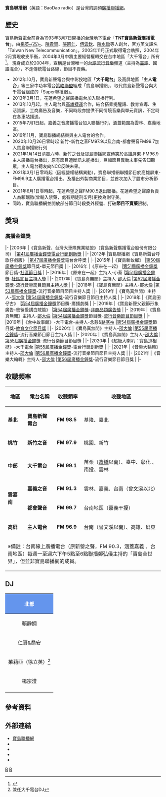 {{广播电台
| 電臺名稱         = 寶島聯播網
| 英文名稱         = Bao Dao Radio
| 原文名稱         = 
| 電臺圖片檔案    = 
| 電臺圖片尺寸    = 
| 電臺圖片名稱    =
| 所屬國家        = {{ROC-TWN}}
| 總部所在         = {{TWN}}<br>寶島新聲電台：<br>[[臺北市|臺北市]][[中正區_(臺北市)|中正區]][[新生南路|新生南路]]1段56號7樓<br>新竹之音：<br>[[臺中市|臺中市]][[西區_(臺中市)|西區]]自由路一段101號11樓之1<br>大千電台：<br>[[臺中市|臺中市]][[西區_(臺中市)|西區]]臺灣大道二段309號22樓之2<br>嘉義之音：<br>[[嘉義市|嘉義市]][[東區_(嘉義市)|東區]]大雅路一段209號10樓之1<br>都會聲音：<br>[[臺中市|臺中市]][[西屯區|西屯區]]市政北二路236號30樓之1<br>主人電台：<br>[[高雄市|高雄市]][[新興區_(台灣)|新興區]]中正三路55號25樓D室 
| 播放地區        = [[北臺灣|北部]]（基隆、臺北、新北、桃園、新竹）<br>[[中臺灣|中部]]（苗栗（造橋以南）、臺中、彰化、南投、雲林）<br>[[南臺灣|南部]]（嘉義、台南、高雄、屏東）<br>
| 開播日期         = 2004年
| 停播日期         =
| 类型             = 
| 頻道口號         = 
| 擁有者           = 
| 董事長           = [[賴靜嫻|賴靜嫻]]
| 前電臺名稱       = TNT寶島新聲廣播電台
| 被取代名稱       = 
| 集團同類頻道     = 
| 重播服務頻道     = 
| 主要语言         = [[臺語|臺語]]
| 電臺口號         = 
| 無線廣播收聽地區01 = [[北臺灣|北部]]（基隆、臺北）
| 無線廣播頻道數01   = 寶島新聲FM 98.5
| 無線廣播收聽地區02 = [[北臺灣|北部]]（桃園、新竹）
| 無線廣播頻道數02   = 新竹之音FM 97.9
| 無線廣播收聽地區03 = [[中臺灣|中部]]（苗栗（造橋以南）、臺中、彰化、南投、雲林）
| 無線廣播頻道數03   = 大千電台FM 99.1
| 無線廣播收聽地區04 = [[中臺灣|雲嘉]]（雲林、嘉義）
| 無線廣播頻道數04   = 嘉義之音FM91.3
| 無線廣播收聽地區05 = [[南臺灣|台南]]（嘉義、台南）
| 無線廣播頻道數05   = 都會聲音FM 99.7
| 無線廣播收聽地區06 = [[南臺灣|高屏]]（高雄、屏東）
| 無線廣播頻道數06   = 主人電台FM 96.9
| 線上收聽網站01   = HiNet HiChannel
| 線上收聽網址01   = [http://hichannel.hinet.net/radio/index.do?id=259 寶島新聲電台FM 98.5]<br>[http://hichannel.hinet.net/radio/index.do?id=109 大千電台FM 99.1]<br>[https://hichannel.hinet.net/radio/index.do?id=1588 主人電台FM 96.9]<br>

| 電臺官方網站       = https://www.baodaoradio.com.tw/
|}}
{{Infobox Company 
| company_name = 寶島新聲廣播電台股份有限公司
| company_name_en = Super FM98.5 Broadcasting Corp.
| company_logo = 
| company_type = [[股份有限公司|未上市公司]]
| trading_name = 
| local_code_name =  TW
| local_code =  27311512
| foundation = 2004年4月22日
| location = {{ROC-TWN}}<br>[[臺北市|臺北市]][[中正區_(臺北市)|中正區]][[新生南路|新生南路]]1段56號7樓
| area_served = [[台灣|台灣]]
| key_people = [[董事長|董事長]]：賴靜嫻
| industry = [[大眾媒體|媒體業]]
| products = 無線電廣播頻道之經營
| revenue =
| capital = [[新台幣|新台幣]]50,000,000元
| assets =[[新台幣|新台幣]]50,000,000元
| operating_income = 
| net_income = 
| num_employees = 
| parent = 
| subsid = 
| homepage =[https://www.baodaoradio.com.tw/  https://www.baodaoradio.com.tw/]
| footnotes = 
}}
{{Infobox Company 
| company_name = 新竹之音廣播電台股份有限公司
| company_name_en = 
| company_logo = 
| company_type = [[股份有限公司|未上市公司]]
| trading_name =  
| foundation = 2020年10月26日
| location = {{ROC-TWN}}<br>臺中市[[西區_(臺中市)|西區]]自由路一段101號11樓之1
| area_served = [[台灣|台灣]]
| local_code_name= TW
| local_code= 82771722
| key_people = [[董事長|董事長]]：吳俊彥  
| industry = [[大眾媒體|媒體業]]
| products = 無線電廣播頻道之經營
| revenue = 
| capital = [[新台幣|新台幣]]3,000,000元
| assets =[[新台幣|新台幣]]3,000,000元
| operating_income = 
| net_income = 
| num_employees = 
| parent = 
| subsid = 
| homepage = https://www.baodaoradio.com.tw/
| footnotes = 
}}
{{Infobox Company 
| company_name = 大千廣播電台股份有限公司
| company_name_en = Super World Broadcast Co, Ltd.
| company_logo = 
| company_type = [[股份有限公司|未上市公司]]
| trading_name = 
| local_code_name =  TW
| local_code =  89543920
| foundation = 1995年6月7日
| location = {{ROC-TWN}}<br>[[臺中市|臺中市]]西區臺灣大道二段309號22樓之2 
| area_served = [[台灣|台灣]]
| key_people = [[董事長|董事長]]：賴靜嫻
| industry = [[大眾媒體|媒體業]]
| products = 無線電廣播頻道之經營
| revenue = 
| capital = [[新台幣|新台幣]]67,000,000元
| assets = [[新台幣|新台幣]]100,000,000元 
| operating_income = 
| net_income = 
| num_employees = 
| parent = 
| subsid = 
| homepage = https://www.baodaoradio.com.tw/
| footnotes = 
}}
{{Infobox Company 
| company_name = 嘉義之音廣播電台股份有限公司
| company_name_en = The Voice of KaGi Broadcast Co, Ltd.
| company_logo = 
| company_type = [[股份有限公司|未上市公司]]
| trading_name =  
| foundation = 1997年1月22日
| location = {{ROC-TWN}}<br>嘉義市[[東區_(嘉義市)|東區]]大雅路一段209號10樓之1
| area_served = [[台灣|台灣]]
| local_code_name= TW
| local_code= 97365856
| key_people = [[董事長|董事長]]：王榕嬅  
| industry = [[大眾媒體|媒體業]]
| products = 無線電廣播頻道之經營
| revenue = 
| capital = [[新台幣|新台幣]]7,000,000元
| assets =[[新台幣|新台幣]]7,000,000元
| operating_income = 
| net_income = 
| num_employees = 
| parent = 
| subsid = 
| homepage = https://www.baodaoradio.com.tw/
| footnotes = 
}}
{{Infobox Company 
| company_name = 都會聲音廣播電台股份有限公司
| company_name_en = 
| company_logo = 
| company_type = [[股份有限公司|未上市公司]]
| trading_name =  
| foundation = 2020年10月26日
| location = {{ROC-TWN}}<br>[[臺中市|臺中市]][[西屯區|西屯區]]市政北二路236號30樓之1
| area_served = [[台灣|台灣]]
| local_code_name= TW
| local_code= 82771737
| key_people = [[董事長|董事長]]：葉沛儀  
| industry = [[大眾媒體|媒體業]]
| products = 無線電廣播頻道之經營
| revenue = 
| capital = [[新台幣|新台幣]]3,000,000元
| assets =[[新台幣|新台幣]]3,000,000元
| operating_income = 
| net_income = 
| num_employees = 
| parent = 
| subsid = 
| homepage = https://www.baodaoradio.com.tw/
| footnotes = 
}}
{{Infobox Company 
| company_name = 主人廣播電台股份有限公司
| company_name_en = Boss Broadcasting Corp.
| company_logo = 
| company_type = [[股份有限公司|未上市公司]]
| trading_name = 
| local_code_name =  TW
| local_code =  97145045
| foundation = 1996年12月26日
| location = {{ROC-TWN}}<br>[[高雄市|高雄市]][[新興區_(高雄市)|新興區]][[中正三路|中正三路]]55號25樓D室
| area_served = [[台灣|台灣]]
| key_people = [[董事長|董事長]]：賴瑞徵
| industry = [[大眾媒體|媒體業]]
| products = 無線電廣播頻道之經營
| revenue =
| capital = [[新台幣|新台幣]]50,000,000元
| assets =[[新台幣|新台幣]]50,000,000元
| operating_income = 
| net_income = 
| num_employees = 
| parent = 
| subsid = 
| homepage = https://www.baodaoradio.com.tw/
| footnotes = 
}}
'''寶島聯播網'''（英語：BaoDao radio）是台灣的調頻[[廣播聯播網|廣播聯播網]]。

== 歷史 ==
寶島新聲電台前身為1993年3月7日開播的[[台灣地下電台|台灣地下電台]]「'''TNT寶島新聲廣播電台'''」，由[[楊英杰|楊英-{杰}-]]、[[陳貴賢|陳貴賢]]、[[張昭仁|張昭仁]]、[[傅雲欽|傅雲欽]]、[[陳水扁|陳水扁]]等人創台，官方英文譯名「Taiwan New Telecommunication」。2003年11月正式取得電台執照，2004年2月實現收支平衡，2004年3月中將主要經營權轉交在台中地區「大千電台」所有<ref>{{cite news| language =zh-tw| author =陳乃菁| coauthors =| url =http://www.newtaiwan.com.tw/bulletinview.jsp?bulletinid=17567| title =TNT換手經營 朝都會主流電台邁進| work =| publisher =《[[新台灣新聞週刊|新台灣新聞週刊]]》第427期| pages =| date =2004-05-28| accessdate =2013-02-03| deadurl =yes| archiveurl =https://web.archive.org/web/20150209171829/http://www.newtaiwan.com.tw/bulletinview.jsp?bulletinid=17567| archivedate =2015-02-09}}</ref>。
現身成立於2004年，宣稱是台灣唯一的[[台語流行音樂|台語流行音樂]]頻道（主持為[[臺語|臺語]]、國語混合），不走傳統電台路線，節目不賣藥。
*2012年10月，寶島新聲電台與中彰投地區「'''大千電台'''」及高屏地區「'''主人電台'''」等三家中功率電台[[策略聯盟|策略聯盟]]組成「寶島聯播網」，取代寶島新聲電台與大千電台組成的「Super聯播網」。
*2013年3月1日，花蓮希望之聲廣播電台加入聯播行列。
*2013年10月起，主人電台與[[高雄捷運|高雄捷運]]合作，結合搭乘提醒語、教育宣導、生活資訊、工商廣告及音樂，不同時段亦提供不同情境音樂與單元資訊，不定時在各車站播送。
*2015年7月1日起，嘉義之音廣播電台加入聯播行列，涵蓋範圍為雲林、嘉義地區。
*2016年11月，寶島聯播網結束與主人電台的合作。
*2020年10月26日零時起 新竹-新竹之音FM97.9以及台南-都會聲音FM99.7加入寶島聯播網行列
*2021年1月14日清晨六時，新竹之音及寶島聯播網宣傳突於高雄屏東-FM96.9主人廣播電台播出，原有節目遭斷訊未能播出，巨幅節目異動未事先告知聽眾，主人電台聽友向NCC反映未果。
*2021年3月1日零時起（因經營權結構異動），寶島聯播網聯播節目於高雄屏東-FM96.9主人廣播電台播出，及播出外製商業節目，並首次加入了股市分析節目。
*2021年6月1日零時起，花蓮希望之聲FM90.5退出聯播。花蓮希望之聲原負責人為賴瑞徵(曾輸入禁藥，處有期徒刑柒月)更換為謝守美。
*同時，寶島聯播網並開放部分節目時段委外經營、打破'''節目不賣藥'''限制。

== 獎項 ==
=== 廣播金鐘獎 ===
{{awards table}}
|-
|2006年
|《寶島新聲、台灣大車隊異業結盟》（寶島新聲廣播電台股份有限公司）
|[[第41屆金鐘獎|第41屆廣播金鐘獎]][[金鐘獎電臺品牌行銷創新獎|電台行銷創新獎]]
|{{won}}
|-
|2012年
|寶島聯播網《寶島新聲台呼歌仔戲版》
|[[第47屆金鐘獎|第47屆廣播金鐘獎]]電台台呼獎
|{{won}}
|-
|2015年 
|《寶島新故鄉》
|[[第50屆金鐘獎|第50屆廣播金鐘獎]]節目獎-單元節目獎
|{{won}}
|-
|2016年 
|《原來在一起》
|[[第51屆金鐘獎|第51屆廣播金鐘獎]]節目獎-[[金鐘獎社區節目獎得獎列表|社區節目獎]]
|{{won}}
|-
|2016年 
|《原來在一起》主持人-小蔡
|[[第51屆金鐘獎|第51屆廣播金鐘獎]]-[[金鐘獎社區節目主持人獎得獎列表|社區節目主持人獎]]
|{{won}}
|-
|2017年 
|《寶島真無閒》主持人-[[邵大倫|邵大倫]]
|[[第52屆金鐘獎|第52屆廣播金鐘獎]]-[[金鐘獎流行音樂節目主持人獎得獎列表|流行音樂節目節目主持人獎]]
|{{won}}
|-
|2018年 
|《寶島真無閒》主持人-[[邵大倫|邵大倫]]
|[[第53屆金鐘獎|第53屆廣播金鐘獎]]-流行音樂節目節目主持人獎
|{{nom}}
|-
|2019年 
|《寶島真無閒》主持人-[[邵大倫|邵大倫]]
|[[第54屆金鐘獎|第54屆廣播金鐘獎]]-流行音樂節目節目主持人獎
|{{nom}}
|-
|2019年
|《寶島囝仔古》
|[[第54屆金鐘獎|第54屆廣播金鐘獎]]節目獎-廣播劇獎
|{{nom}}
|-
|2019年
|《寶島新聲父親節形象廣告-爸爸愛講白賊篇》
|[[第54屆金鐘獎|第54屆廣播金鐘獎]]-[[金鐘獎非商品類廣告獎|非商品類廣告獎]]
|{{nom}}
|-
|2019年 
|《寶島真無閒》主持人-[[邵大倫|邵大倫]]
|[[第54屆金鐘獎|第54屆廣播金鐘獎]]節目獎-[[金鐘獎流行音樂節目獎得獎列表|流行音樂節目節目獎]]
|{{won}}
|-
|2019年 
|《台中故事館》-大千電台-主持人-念慈&[[路寒袖|路寒袖]]
|[[第54屆金鐘獎|第54屆廣播金鐘獎]]節目獎-[[廣播金鐘獎教育文化節目獎|教育文化節目獎]]
|{{nom}}
|-
|2020年 
|《寶島真無閒》主持人-[[邵大倫|邵大倫]]
|[[第55屆金鐘獎|第55屆廣播金鐘獎]]-流行音樂節目節目主持人獎
|{{nom}}
|-
|2020年 
|《寶島真無閒》主持人-[[邵大倫|邵大倫]]
|[[第55屆金鐘獎|第55屆廣播金鐘獎]]-流行音樂節目節目獎
|{{nom}}
|-
|2020年 
|《超級大喇叭：寶島逗相挺》-大千電台
|[[第55屆金鐘獎|第55屆廣播金鐘獎]]-電台行銷創新獎
|{{nom}}
|-
|2021年 
|《音樂大輪轉》主持人-[[邵大倫|邵大倫]]
|[[第56屆金鐘獎|第56屆廣播金鐘獎]]-流行音樂節目節目主持人獎
|{{nom}}
|-
|2021年 
|《音樂大輪轉》主持人-[[邵大倫|邵大倫]]
|[[第56屆金鐘獎|第56屆廣播金鐘獎]]-流行音樂節目節目獎
|{{nom}}
|-
{{end}}

== 收聽頻率 ==
{| class="wikitable" style="text-align:center;font-size:100%"
|-
! 地區 !! 電台名稱 !! 收聽頻率 !! 收聽地區
|-
|'''基北'''
|'''寶島新聲電台'''
|'''FM 98.5'''
|基隆、臺北
|-
|'''桃竹'''
|'''新竹之音'''
|'''FM 97.9'''
|桃園、新竹
|-
|'''中部'''
|'''大千電台'''
|'''FM 99.1'''
|苗栗（[[造橋鄉|造橋]]以南）、臺中、彰化    
、南投、雲林
|-
|rowspan=2|'''雲嘉南'''
|'''嘉義之音'''
|'''FM 91.3'''
|雲林、嘉義、台南（曾文溪以北）
|-
|'''都會聲音'''
|'''FM 99.7'''
|台南地區（嘉義干擾）
|-
|'''高屏'''
|'''主人電台'''
|'''FM 96.9'''
|台南（曾文溪以南）、高雄、屏東
|-
|colspan="4" align="left"|※備註：台南線上廣播電台（原新營之聲，FM 90.3，涵蓋嘉義 、台南地區）每週一至週六下午5點至6點聯播鄭弘儀主持的「寶島全世界」，但並非寶島聯播網的成員。
|}

==DJ==
{| class="wikitable" cellpadding="1"
|-
! style="background:cornflowerblue; color:white" colspan="6" align="center"|'''北部'''
|-
|width=140 |賴靜嫻
|width=140 |Bingo（周韋杰）
|width=140 |[[鄭弘儀|鄭弘儀]]
|width=140 |[[邵大倫|邵大倫]]（大輪仔）
|width=140 |[[LaLa|LaLa]]（LaLa）
|width=140 |[[汪潔民|汪潔民]]
|-
|width=140 |仁哥&喬安
|width=140 |[[何志偉|何志偉]]
|width=140 |[[簡余晏|簡余晏]]
|width=140 |[[鄧惠文|鄧惠文]]
|width=140 |[[周玉蔻|周玉蔻]]
|width=140 |宜蘭&七號
|-
|width=140 |茱莉亞（徐立英）<ref>兼任大千電台DJ</ref>
|width=140 |阿妙&Narumi
|-
|width=140 |楊宗澧
|-
|}

==參考資料==
{{reflist}}

==外部連結==
*[https://www.baodaoradio.com.tw/ 寶島聯播網] {{Wayback|url=http://www.superfm98-5.com.tw/web/index/index.jsp |date=20201128203535 }}
*{{facebook|superfmtw|寶島聯播網}}
*{{facebook|superfm991|大千電台fm99.1（寶島聯播網）}}
*{{facebook|kagi913|FM91.3嘉義之音（寶島聯播網）}}
*{{youtube|user=superfm985program|寶島聯播網}}

{{Radio in Taipei-area}}
{{Radio in Taichung-area}}

[[Category:台灣廣播電台|B]]
[[Category:總部位於臺北市松山區的工商業機構|B]]